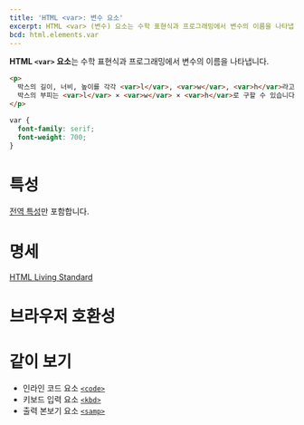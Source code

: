 ```yaml
---
title: 'HTML <var>: 변수 요소'
excerpt: HTML <var> (변수) 요소는 수학 표현식과 프로그래밍에서 변수의 이름을 나타냅니다.
bcd: html.elements.var
---
```


**HTML `<var>` 요소**는 수학 표현식과 프로그래밍에서 변수의 이름을 나타냅니다.

<HTMLDemo height={120}>

```html
<p>
  박스의 길이, 너비, 높이를 각각 <var>l</var>, <var>w</var>, <var>h</var>라고 할 때,
  박스의 부피는 <var>l</var> × <var>w</var> × <var>h</var>로 구할 수 있습니다.
</p>
```

```css
var {
  font-family: serif;
  font-weight: 700;
}
```

</HTMLDemo>

# 특성

[전역 특성](/docs/Web/HTML/Global_attributes)만 포함합니다.

# 명세

[HTML Living Standard](https://html.spec.whatwg.org/multipage/text-level-semantics.html#the-var-element)

# 브라우저 호환성

<BrowserCompat data={bcd} />

# 같이 보기

- 인라인 코드 요소 [`<code>`](./code)
- 키보드 입력 요소 [`<kbd>`](./kbd)
- 출력 본보기 요소 [`<samp>`](./samp)
